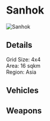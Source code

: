 # Sanhok  

![Sanhok](/img/maps/sanhok.jpeg)

 ## Details

 Grid Size: 4x4  
 Area: 16 sqkm  
 Region: Asia  

 ## Vehicles

 ## Weapons